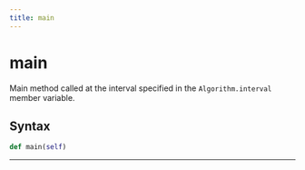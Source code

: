 ```yaml
---
title: main
---
```


# main

Main method called at the interval specified in the `Algorithm.interval` member variable.

## Syntax
```python
def main(self)
```

---
